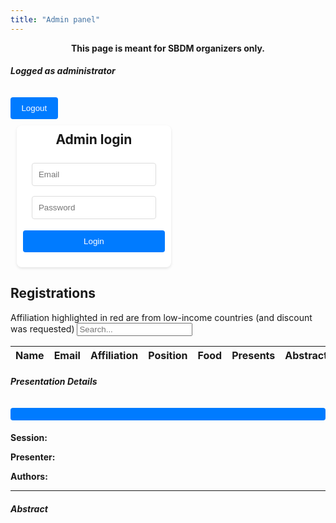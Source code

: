 ```yaml
---
title: "Admin panel"
---
```


::: {style="text-align: center;"}
[**This page is meant for SBDM organizers
only.**]{style="text-align: center;"}
:::

```{=html}
<script src="https://code.jquery.com/jquery-3.6.0.min.js"></script>
<script type="module">
  import { initializeApp } from "https://www.gstatic.com/firebasejs/11.4.0/firebase-app.js";
  import { getAuth, createUserWithEmailAndPassword, signInWithEmailAndPassword, signOut, onAuthStateChanged, sendEmailVerification } from "https://www.gstatic.com/firebasejs/11.4.0/firebase-auth.js";

  const firebaseConfig = {
    apiKey: "AIzaSyCH3avPPXfXI49GTopvaFbeKrPtu8ufa2c",
    authDomain: "sbdm2025.firebaseapp.com",
    projectId: "sbdm2025",
    storageBucket: "sbdm2025.firebasestorage.app",
    messagingSenderId: "846447691095",
    appId: "1:846447691095:web:e41322d89f69949469ea12",
    measurementId: "G-G79REFBJ4H"
  };

  const app = initializeApp(firebaseConfig);
  const auth = getAuth(app);
  let hashedPassword

    async function hashPassword(password) {
        const encoder = new TextEncoder();
        const data = encoder.encode(password);
        const hashBuffer = await crypto.subtle.digest("SHA-256", data);
        return Array.from(new Uint8Array(hashBuffer))
            .map(byte => byte.toString(16).padStart(2, "0"))
            .join("");
    }

    document.getElementById("login-form").addEventListener("submit", async (event) => {
        event.preventDefault(); // Prevent form submission


    const email = document.getElementById("email").value.trim();
    const password = document.getElementById("password").value.trim();
    if (!email || !password) {
        alert("Please enter both email and password.");
        return;
    }
    hashedPassword = await hashPassword(password);
    console.log(hashedPassword)
    try {
      const userCredential = await signInWithEmailAndPassword(auth, email, password);
    } catch (error) {
      alert(error.message);
    }
  });



  document.getElementById("logout-btn").addEventListener("click", async () => {
    await signOut(auth);
  });

   document.getElementById("title-block-header").style.display = "none";

    function getCookie(name) {
        let cookies = document.cookie.split('; ');
        for (let cookie of cookies) {
            let [key, value] = cookie.split('=');
            if (key === name) {
                return value;
            }
        }
        return "nothing"; // Cookie not found
    }

  onAuthStateChanged(auth, (user) => {
    console.log(hashedPassword)
    if (hashedPassword!==undefined){
        document.cookie = `sbdmH=${hashedPassword}; path=/`;
    } else {
        const readCookie=getCookie("sbdmH")
        if (readCookie!=="nothing"){
            hashedPassword = readCookie;
        }
    }
    console.log(hashedPassword)
    console.log(user.email)
    if (user && (user.email=='sbdm2025.lyon@gmail.com') && (hashedPassword!==undefined)) {
      document.getElementById("auth-container").style.display = "none";
      document.getElementById("user-container").style.display = "block";
      document.getElementById("logged-container").style.display = "block";
      fetchAllData(hashedPassword)
    } else {
      document.getElementById("logged-container").style.display = "none";
      document.getElementById("auth-container").style.display = "block";
      document.getElementById("user-container").style.display = "none";
    }
  });

function showAbstract(title, abstract, session, authors, presenter) {
    document.getElementById('modalTitle').textContent = decodeURIComponent(title);
    document.getElementById('modalSession').textContent = decodeURIComponent(session);
    document.getElementById('modalPresenter').textContent = decodeURIComponent(presenter);
    document.getElementById('modalAuthors').textContent = decodeURIComponent(authors);
    document.getElementById('modalAbstract').textContent = decodeURIComponent(abstract);

    let modal = new bootstrap.Modal(document.getElementById('abstractModal'));
    modal.show();
}
    
async function fetchAllData(hashedPassword) {
    const user = auth.currentUser;
    const response = await fetch(`https://misc.robustcircuit.eu/all/${hashedPassword}`);
    const result = await response.json();
    let tableBody = "";
    result.forEach(entry => {
        tableBody += `
            <tr data-id="${entry._id}" style="vertical-align:middle">
                <td contenteditable="false" data-field="name"><div>${entry.name}</div></td>
                <td contenteditable="false" data-field="email"><div>${entry.email}</td>
                <td contenteditable="true" class="editable" data-field="affiliation" style="color: ${entry.discountRequest ? 'red': 'inherit'};"><div>${entry.affiliation}</div></td>
                <td contenteditable="true" class="editable" data-field="position"><div>${entry.position}</div></td>
                <td contenteditable="false" data-field="foodrestriction"><div>${entry.foodrestriction}</div></td>
                <td><div>
                    <select class="form-select editable" data-field="presents">
                        <option value="true" ${entry.presents ? "selected" : ""}>Yes</option>
                        <option value="false" ${!entry.presents ? "selected" : ""}>No</option>
                    </select>
                </div></td>
                <td><div>
                    ${entry.title ? `
                    <button class="btn btn-primary btn-sm show-abstract-btn" style="margin:0px;"
                        data-title="${encodeURIComponent(entry.title || "")}"
                        data-abstract="${encodeURIComponent(entry.abstract || "")}"
                        data-session="${encodeURIComponent(entry.session || "")}"
                        data-authors="${encodeURIComponent(entry.authors || "")}"
                        data-presenter="${encodeURIComponent(entry.presenter || "")}">View</button>
                    ` : ''}
                </div></td>
                <td><div>
                    <select class="form-select editable" data-field="paid">
                        <option value="true" ${entry.paid ? "selected" : ""}>Yes</option>
                        <option value="false" ${!entry.paid ? "selected" : ""}>No</option>
                    </select>
                </div></td>
            </tr>`;
    });
    $("#tableBody").html(tableBody);

    // Attach event listeners to the buttons
    $(".show-abstract-btn").on("click", function() {
        showAbstract(
            $(this).data("title"),
            $(this).data("abstract"),
            $(this).data("session"),
            $(this).data("authors"),
            $(this).data("presenter")
        );
    });
}
    // Inline edit event
    $(document).on("blur", ".editable", function () {
        let row = $(this).closest("tr");
        let id = row.data("id");
        let field = $(this).data("field");
        let value = $(this).hasClass("form-select") ? $(this).val() : $(this).text().trim();

        updateEntry(id, field, value);
    });

    // Search functionality
    $("#search").on("keyup", function () {
        let value = $(this).val().toLowerCase();
        $("#tableBody tr").filter(function () {
            $(this).toggle($(this).text().toLowerCase().indexOf(value) > -1)
        });
    });

    function updateEntry(id, field, value) {
        const user = auth.currentUser;
        $.ajax({
            url: `https://misc.robustcircuit.eu/edit/${hashedPassword}/${id}`,
            type: "PUT",
            contentType: "application/json",
            data: JSON.stringify({ [field]: value }),
            success: function (response) {
                console.log("Update successful", response);
            },
            error: function (error) {
                console.error("Update failed", error);
            }
        });
    }

  
</script>
```

```{=html}
<style>

    .auth-container, .user-container {
        background-color: #fff;
        padding: 10px;
        border-radius: 8px;
        box-shadow: 0 2px 4px rgba(0, 0, 0, 0.1);
        width: 100%;
        text-align: center;
        margin: 10px;
    }

    input[type="email"], input[type="password"] {
        padding: 10px;
        margin: 8px 0;
        border: 1px solid #ddd;
        border-radius: 4px;
        box-sizing: border-box;
    }

    button {
        background-color: #007bff;
        color: white;
        padding: 10px 15px;
        border: none;
        border-radius: 4px;
        cursor: pointer;
        width: 100%;
        margin-top: 10px;
    }

    button:hover {
        background-color: #0056b3;
    }

    .user-container {
        display: none; /* Hidden by default */
    }

    .form-check-label{
      margin-left: 10px;
    }

    td div {
        display: table-cell;
        vertical-align: middle;
    }
</style>
```

```{=html}
<div class="container-lg">
    <div class="logged-container row justify-content-center" id="logged-container">
        <div class="col-md-5">
            <div class="d-flex justify-content-between align-items-center">
                <h5 id="user-email" class="mb-0">Logged as administrator</h5>
                <button id="logout-btn" class="btn btn-primary" style="max-width:15%">Logout</button>
            </div>
        </div>
    </div>
    <div class="d-flex row justify-content-center flex-wrap" style="width:100%">
        <div style="width:45%">
            <div class="auth-container text-center" id="auth-container">
                <h2 style="margin-top:0px">Admin login</h2>
                <form id="login-form">
                <input type="email" id="email" class="form-control" name="username" placeholder="Email" autocomplete="username">
                <input type="password" id="password" class="form-control" name="password" placeholder="Password" autocomplete="current-password">
                <button type="submit" id="login-btn" class="btn btn-primary mt-2 w-75">Login</button>
                </form>
            </div>
        </div>
    <div class="container mt-4" id="user-container">
        <h2 class="mb-3">Registrations</h2>
        <span>Affiliation highlighted in red are from low-income countries (and discount was requested)</span>
        <input type="text" id="search" class="form-control mb-3" placeholder="Search...">
        <table class="table table-bordered table-striped">
    <thead>
        <tr>
            <th>Name</th>
            <th>Email</th>
            <th>Affiliation</th>
            <th>Position</th>
            <th>Food</th>
            <th>Presents</th>
            <th>Abstract</th>
            <th>Paid</th>
        </tr>
    </thead>
    <tbody id="tableBody">
        <!-- Data will be inserted here dynamically -->
    </tbody>
</table>
    </div>

    <!-- Abstract Modal -->
    <div class="modal fade" id="abstractModal" tabindex="-1" aria-labelledby="modalLabel" aria-hidden="true">
        <div class="modal-dialog modal-lg"> <!-- Enlarged modal for better readability -->
            <div class="modal-content">
                <div class="modal-header">
                    <h5 class="modal-title" id="modalLabel">Presentation Details</h5>
                    <button type="button" class="btn-close" data-bs-dismiss="modal" aria-label="Close"></button>
                </div>
                <div class="modal-body">
                    <h4 id="modalTitle" class="fw-bold"></h4>
                    <p><strong>Session:</strong> <span id="modalSession"></span></p>
                    <p><strong>Presenter:</strong> <span id="modalPresenter"></span></p>
                    <p><strong>Authors:</strong> <span id="modalAuthors"></span></p>
                    <hr>
                    <h5>Abstract</h5>
                    <p id="modalAbstract" class="text-justify"></p>
                </div>
            </div>
        </div>
    </div>
</div>

```